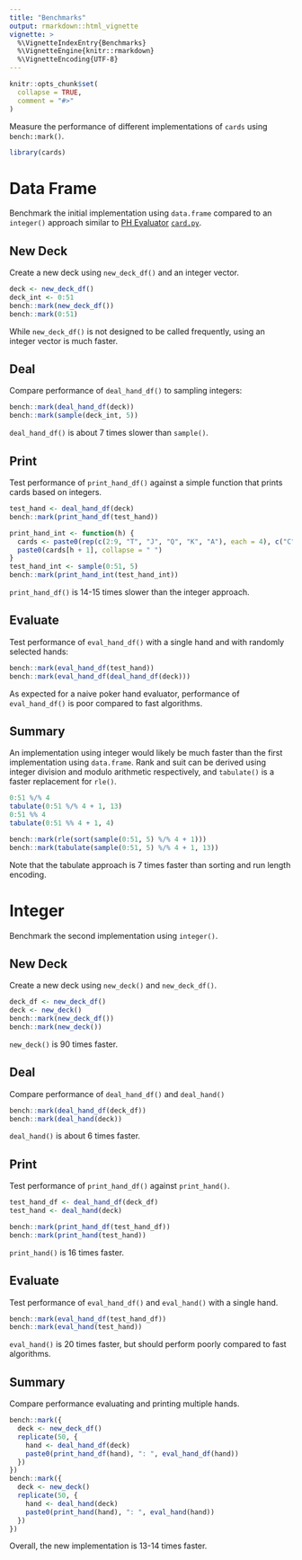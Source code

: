 ```yaml
---
title: "Benchmarks"
output: rmarkdown::html_vignette
vignette: >
  %\VignetteIndexEntry{Benchmarks}
  %\VignetteEngine{knitr::rmarkdown}
  %\VignetteEncoding{UTF-8}
---
```


```r
knitr::opts_chunk$set(
  collapse = TRUE,
  comment = "#>"
)
```

Measure the performance of different implementations of `cards` using `bench::mark()`.

```r
library(cards)
```

# Data Frame

Benchmark the initial implementation using `data.frame` compared to an `integer()` approach similar to [PH Evaluator](https://github.com/HenryRLee/PokerHandEvaluator) [`card.py`](https://github.com/HenryRLee/PokerHandEvaluator/blob/master/python/phevaluator/card.py).

## New Deck

Create a new deck using `new_deck_df()` and an integer vector.

```r
deck <- new_deck_df()
deck_int <- 0:51
bench::mark(new_deck_df())
bench::mark(0:51)
```

While `new_deck_df()` is not designed to be called frequently, using an integer vector is much faster.

## Deal

Compare performance of `deal_hand_df()` to sampling integers:

```r
bench::mark(deal_hand_df(deck))
bench::mark(sample(deck_int, 5))
```

`deal_hand_df()` is about 7 times slower than `sample()`.

## Print

Test performance of `print_hand_df()` against a simple function that prints cards based on integers.

```r
test_hand <- deal_hand_df(deck)
bench::mark(print_hand_df(test_hand))

print_hand_int <- function(h) {
  cards <- paste0(rep(c(2:9, "T", "J", "Q", "K", "A"), each = 4), c("C", "D", "H", "S"))
  paste0(cards[h + 1], collapse = " ")
}
test_hand_int <- sample(0:51, 5)
bench::mark(print_hand_int(test_hand_int))
```

`print_hand_df()` is 14-15 times slower than the integer approach.

## Evaluate

Test performance of `eval_hand_df()` with a single hand and with randomly selected hands:

```r
bench::mark(eval_hand_df(test_hand))
bench::mark(eval_hand_df(deal_hand_df(deck)))
```

As expected for a naive poker hand evaluator, performance of `eval_hand_df()` is poor compared to fast algorithms.

## Summary

An implementation using integer would likely be much faster than the first implementation using `data.frame`. Rank and suit can be derived using integer division and modulo arithmetic respectively, and `tabulate()` is a faster replacement for `rle()`.

```r
0:51 %/% 4
tabulate(0:51 %/% 4 + 1, 13)
0:51 %% 4
tabulate(0:51 %% 4 + 1, 4)

bench::mark(rle(sort(sample(0:51, 5) %/% 4 + 1)))
bench::mark(tabulate(sample(0:51, 5) %/% 4 + 1, 13))
```

Note that the tabulate approach is 7 times faster than sorting and run length encoding.

# Integer

Benchmark the second implementation using `integer()`.

## New Deck

Create a new deck using `new_deck()` and `new_deck_df()`.

```r
deck_df <- new_deck_df()
deck <- new_deck()
bench::mark(new_deck_df())
bench::mark(new_deck())
```

`new_deck()` is 90 times faster.

## Deal

Compare performance of `deal_hand_df()` and `deal_hand()`

```r
bench::mark(deal_hand_df(deck_df))
bench::mark(deal_hand(deck))
```

`deal_hand()` is about 6 times faster.

## Print

Test performance of `print_hand_df()` against `print_hand()`.

```r
test_hand_df <- deal_hand_df(deck_df)
test_hand <- deal_hand(deck)

bench::mark(print_hand_df(test_hand_df))
bench::mark(print_hand(test_hand))
```

`print_hand()` is 16 times faster.

## Evaluate

Test performance of `eval_hand_df()` and `eval_hand()` with a single hand.

```r
bench::mark(eval_hand_df(test_hand_df))
bench::mark(eval_hand(test_hand))
```

`eval_hand()` is 20 times faster, but should perform poorly compared to fast algorithms.

## Summary

Compare performance evaluating and printing multiple hands.

```r
bench::mark({
  deck <- new_deck_df()
  replicate(50, {
    hand <- deal_hand_df(deck)
    paste0(print_hand_df(hand), ": ", eval_hand_df(hand))
  })
})
bench::mark({
  deck <- new_deck()
  replicate(50, {
    hand <- deal_hand(deck)
    paste0(print_hand(hand), ": ", eval_hand(hand))
  })
})
```

Overall, the new implementation is 13-14 times faster.
